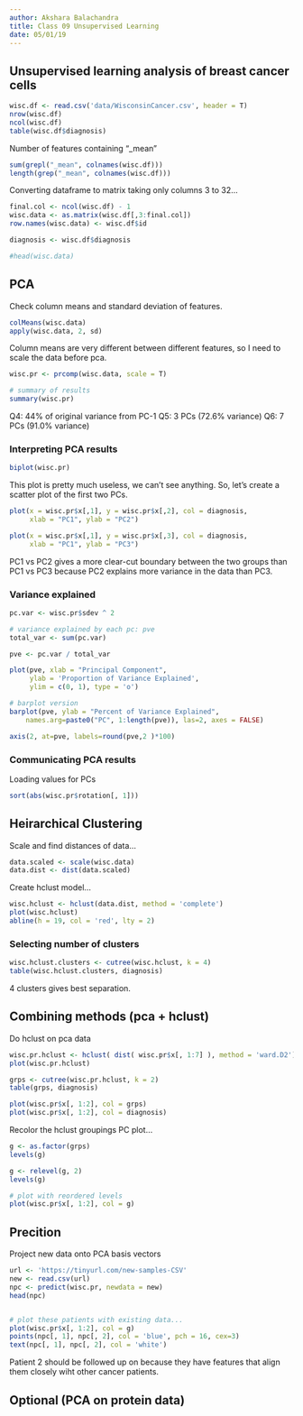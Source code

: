```yaml
---
author: Akshara Balachandra
title: Class 09 Unsupervised Learning
date: 05/01/19
---
```


## Unsupervised learning analysis of breast cancer cells

```r
wisc.df <- read.csv('data/WisconsinCancer.csv', header = T)
nrow(wisc.df)
ncol(wisc.df)
table(wisc.df$diagnosis)
```

Number of features containing "_mean"

```r
sum(grepl("_mean", colnames(wisc.df)))
length(grep("_mean", colnames(wisc.df)))
```

Converting dataframe to matrix taking only columns 3 to 32...

```r
final.col <- ncol(wisc.df) - 1
wisc.data <- as.matrix(wisc.df[,3:final.col])
row.names(wisc.data) <- wisc.df$id

diagnosis <- wisc.df$diagnosis

#head(wisc.data)
```

## PCA

Check column means and standard deviation of features.

```r
colMeans(wisc.data)
apply(wisc.data, 2, sd)
```

Column means are very different between different features, so I need
to scale the data before pca.

```r
wisc.pr <- prcomp(wisc.data, scale = T)

# summary of results
summary(wisc.pr)
```

Q4: 44% of original variance from PC-1
Q5: 3 PCs (72.6% variance)
Q6: 7 PCs (91.0% variance)

### Interpreting PCA results

```r
biplot(wisc.pr)
```

This plot is pretty much useless, we can't see anything. So, let's create
a scatter plot of the first two PCs.

```r
plot(x = wisc.pr$x[,1], y = wisc.pr$x[,2], col = diagnosis,
     xlab = "PC1", ylab = "PC2")
```

```r
plot(x = wisc.pr$x[,1], y = wisc.pr$x[,3], col = diagnosis,
     xlab = "PC1", ylab = "PC3")
```

PC1 vs PC2 gives a more clear-cut boundary between the two groups
than PC1 vs PC3 because PC2 explains more variance in the data
than PC3.


### Variance explained

```r
pc.var <- wisc.pr$sdev ^ 2

# variance explained by each pc: pve
total_var <- sum(pc.var)

pve <- pc.var / total_var

plot(pve, xlab = "Principal Component",
     ylab = 'Proportion of Variance Explained',
     ylim = c(0, 1), type = 'o')

# barplot version
barplot(pve, ylab = "Percent of Variance Explained",
	names.arg=paste0("PC", 1:length(pve)), las=2, axes = FALSE)

axis(2, at=pve, labels=round(pve,2 )*100)
```

### Communicating PCA results

Loading values for PCs

```r
sort(abs(wisc.pr$rotation[, 1]))
```

## Heirarchical Clustering

Scale and find distances of data...

```r
data.scaled <- scale(wisc.data)
data.dist <- dist(data.scaled)
```

Create hclust model...

```r
wisc.hclust <- hclust(data.dist, method = 'complete')
plot(wisc.hclust)
abline(h = 19, col = 'red', lty = 2)

```

### Selecting number of clusters

```r
wisc.hclust.clusters <- cutree(wisc.hclust, k = 4)
table(wisc.hclust.clusters, diagnosis)
```

4 clusters gives best separation.

## Combining methods (pca + hclust)

Do hclust on pca data


```r
wisc.pr.hclust <- hclust( dist( wisc.pr$x[, 1:7] ), method = 'ward.D2')
plot(wisc.pr.hclust)

grps <- cutree(wisc.pr.hclust, k = 2)
table(grps, diagnosis)

plot(wisc.pr$x[, 1:2], col = grps)
plot(wisc.pr$x[, 1:2], col = diagnosis)
```

Recolor the hclust groupings PC plot...

```r
g <- as.factor(grps)
levels(g)

g <- relevel(g, 2)
levels(g)

# plot with reordered levels
plot(wisc.pr$x[, 1:2], col = g)
```

## Precition

Project new data onto PCA basis vectors

```r
url <- 'https://tinyurl.com/new-samples-CSV'
new <- read.csv(url)
npc <- predict(wisc.pr, newdata = new)
head(npc)


# plot these patients with existing data...
plot(wisc.pr$x[, 1:2], col = g)
points(npc[, 1], npc[, 2], col = 'blue', pch = 16, cex=3)
text(npc[, 1], npc[, 2], col = 'white')
```

Patient 2 should be followed up on because they have features that align them
closely wiht other cancer patients.

## Optional (PCA on protein data)








